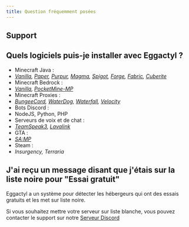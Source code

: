 ```yaml
---
title: Question fréquemment posées
---
```



## Support

<LinkCard
  title="Serveur Discord de support"
  description="Vous pouvez obtenir ce l'aide sur notre serveur Discord"
  href="https://discord.eggactyl.cloud"
  target="_blank"
/>

## Quels logiciels puis-je installer avec Eggactyl ?

- Minecraft Java :
- _[Vanilla](https://www.minecraft.net/), [Paper](https://papermc.io), [Purpur](https://purpurmc.org), [Magma](https://magmafoundation.org), [Spigot](https://www.spigotmc.org), [Forge](https://files.minecraftforge.net/net/minecraftforge/forge/), [Fabric](https://fabricmc.net), [Cuberite](https://cuberite.org)_
- Minecraft Bedrock :
- _[Vanilla](https://www.minecraft.net/), [PocketMine-MP](https://pmmp.io)_
- Minecraft Proxies :
- _[BungeeCord](https://www.spigotmc.org/wiki/bungeecord/), [WaterDog](https://waterdog.dev), [Waterfall](https://papermc.io/software/waterfall), [Velocity](https://papermc.io/software/velocity)_
- Bots Discord :
- NodeJS, Python, PHP
- Serveurs de voix et de chat :
- _[TeamSpeak3](https://www.teamspeak.com/), [Lavalink](https://lavalink.dev)_
- GTA :
- _[SA\:MP](https://sa-mp.com)_
- Steam :
- _Insurgency, Terraria_

## J'ai reçu un message disant que j'étais sur la liste noire pour "Essai gratuit"

Eggactyl a un système pour détecter les hébergeurs qui ont des essais gratuits et les met sur liste noire.

Si vous souhaitez mettre votre serveur sur liste blanche, vous pouvez contacter le support sur notre [Serveur Discord](https://discord.eggactyl.cloud)
